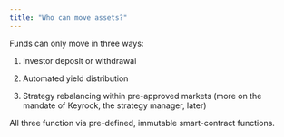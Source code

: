 ```yaml
---
title: "Who can move assets?"
---
```


Funds can only move in three ways:

1. Investor deposit or withdrawal

2. Automated yield distribution

3. Strategy rebalancing within pre-approved markets (more on the mandate of Keyrock, the strategy manager, later)

All three function via pre-defined, immutable smart-contract functions.